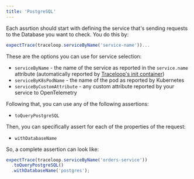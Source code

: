 ```yaml
---
title: 'PostgreSQL'
---
```


Each assrtion should start with defining the service that's sending requests to the Database you want to check. You do this by:

```js
expectTrace(traceloop.serviceByName('service-name'))...
```

These are the options you can use for service selection:

- `serviceByName` - the name of the service as reported in the `service.name` attribute
  (automatically reported by [Traceloop's init container](/jest-otel/no-otel))
- `serviceByK8sPodName` - the name of the pod as reported by Kubernetes
- `serviceByCustomAttribute` - any custom attribute reported by your service to OpenTelemetry

Following that, you can use any of the following assertions:

- `toQueryPostgreSQL`

Then, you can specifically assert for each of the properties of the request:

- `withDatabaseName`

So, a complete assertion can look like:

```js
expectTrace(traceloop.serviceByName('orders-service'))
  .toQueryPostgreSQL()
  .withDatabaseName('postgres');
```
